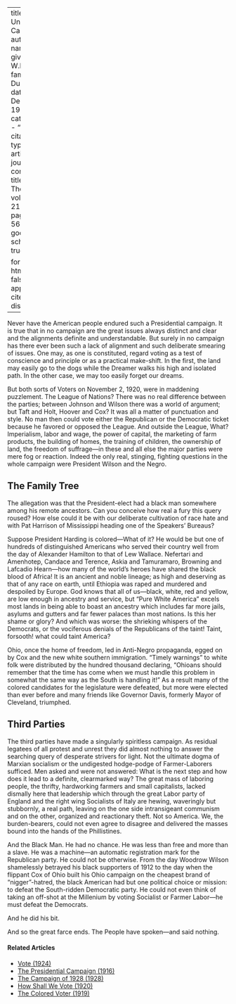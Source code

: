 
---
title: 'The Unreal Campaign'
author:
  - name:
      given: W.E.B.
      family: Du Bois
date: December 1920
categories: 
  - ""
citation: 
  type: article-journal
  container-title: The Crisis
  volume: 21
  issue: 2
  page: 54-56
google-scholar: true

format:
  html:
    toc: false
    appendix-cite-as: display
---


Never have the American people endured such a Presidential campaign. It is true that in no campaign are the great issues always distinct and clear and the alignments definite and understandable. But surely in no campaign has there ever been such a lack of alignment and such deliberate smearing of issues. One may, as one is constituted, regard voting as a test of conscience and principle or as a practical make-shift. In the first, the land may easily go to the dogs while the Dreamer walks his high and isolated path. In the other case, we may too easily forget our dreams.

But both sorts of Voters on November 2, 1920, were in maddening puzzlement. The League of Nations? There was no real difference between the parties; between Johnson and Wilson there was a world of argument; but Taft and Holt, Hoover and Cox? It was all a matter of punctuation and style. No man then could vote either the Republican or the Democratic ticket because he favored or opposed the League. And outside the League, What? Imperialism, labor and wage, the power of capital, the marketing of farm products, the building of homes, the training of children, the ownership of land, the freedom of suffrage---in these and all else the major parties were mere fog or reaction. Indeed the only real, stinging, fighting questions in the whole campaign were President Wilson and the Negro.

## The Family Tree

The allegation was that the President-elect had a black man somewhere among his remote ancestors. Can you conceive how real a fury this query roused? How else could it be with our deliberate cultivation of race hate and with Pat Harrison of Mississippi heading one of the Speakers' Bureaus?

Suppose President Harding is colored---What of it? He would be but one of hundreds of distinguished Americans who served their country well from the day of Alexander Hamilton to that of Lew Wallace. Nefertari and Amenhotep, Candace and Terence, Askia and Tamuramaro, Browning and Lafcadio Hearn---how many of the world's heroes have shared the black blood of Africa! It is an ancient and noble lineage; as high and deserving as that of any race on earth, until Ethiopia was raped and murdered and despoiled by Europe. God knows that all of us---black, white, red and yellow, are low enough in ancestry and service, but "Pure White America" excels most lands in being able to boast an ancestry which includes far more jails, asylums and gutters and far fewer palaces than most nations. Is this her shame or glory? And which was worse: the shrieking whispers of the Democrats, or the vociferous denials of the Republicans of the taint! Taint, forsooth! what could taint America?

Ohio, once the home of freedom, led in Anti-Negro propaganda, egged on by Cox and the new white southern immigration. "Timely warnings" to white folk were distributed by the hundred thousand declaring, "Ohioans should remember that the time has come when we must handle this problem in somewhat the same way as the South is handling it!" As a result many of the colored candidates for the legislature were defeated, but more were elected than ever before and many friends like Governor Davis, formerly Mayor of Cleveland, triumphed.

## Third Parties

The third parties have made a singularly spiritless campaign. As residual legatees of all protest and unrest they did almost nothing to answer the searching query of desperate strivers for light. Not the ultimate dogma of Marxian socialism or the undigested hodge-podge of Farmer-Laborers sufficed. Men asked and were not answered: What is the next step and how does it lead to a definite, clearmarked way? The great mass of laboring people, the thrifty, hardworking farmers and small capitalists, lacked dismally here that leadership which through the great Labor party of England and the right wing Socialists of Italy are hewing, waveringly but stubbornly, a real path, leaving on the one side intransigeant communism and on the other, organized and reactionary theft. Not so America. We, the burden-bearers, could not even agree to disagree and delivered the masses bound into the hands of the Phillistines.

And the Black Man. He had no chance. He was less than free and more than a slave. He was a machine---an automatic registration mark for the Republican party. He could not be otherwise. From the day Woodrow Wilson shamelessly betrayed his black supporters of 1912 to the day when the flippant Cox of Ohio built his Ohio campaign on the cheapest brand of "nigger"-hatred, the black American had but one political choice or mission: to defeat the South-ridden Democratic party. He could not even think of taking an off-shot at the Millenium by voting Socialist or Farmer Labor---he must defeat the Democrats.

And he did his bit.

And so the great farce ends. The People have spoken---and said nothing.

<!-- Similar articles start here -->
<div  class="clear-wrap"></div>

#### Related Articles

* [Vote (1924)](/Volumes/28/03/vote.html)
* [The Presidential Campaign (1916)](/Volumes/12/06/presidential_campaign.html)
* [The Campaign of 1928 (1928)](/Volumes/35/12/campaign_of_1928.html)
* [How Shall We Vote (1920)](/Volumes/20/05/how_shall_we_vote.html)
* [The Colored Voter (1919)](/Volumes/17/01/colored_voter.html)

<!-- Similar articles end here -->